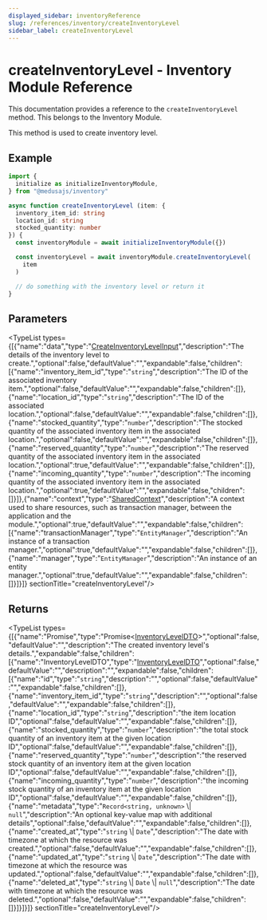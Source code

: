 ```yaml
---
displayed_sidebar: inventoryReference
slug: /references/inventory/createInventoryLevel
sidebar_label: createInventoryLevel
---
```



# createInventoryLevel - Inventory Module Reference

This documentation provides a reference to the `createInventoryLevel` method. This belongs to the Inventory Module.

This method is used to create inventory level.

## Example

```ts
import {
  initialize as initializeInventoryModule,
} from "@medusajs/inventory"

async function createInventoryLevel (item: {
  inventory_item_id: string
  location_id: string
  stocked_quantity: number
}) {
  const inventoryModule = await initializeInventoryModule({})

  const inventoryLevel = await inventoryModule.createInventoryLevel(
    item
  )

  // do something with the inventory level or return it
}
```

## Parameters

<TypeList types={[{"name":"data","type":"[CreateInventoryLevelInput](../../interfaces/inventory.CreateInventoryLevelInput.mdx)","description":"The details of the inventory level to create.","optional":false,"defaultValue":"","expandable":false,"children":[{"name":"inventory_item_id","type":"`string`","description":"The ID of the associated inventory item.","optional":false,"defaultValue":"","expandable":false,"children":[]},{"name":"location_id","type":"`string`","description":"The ID of the associated location.","optional":false,"defaultValue":"","expandable":false,"children":[]},{"name":"stocked_quantity","type":"`number`","description":"The stocked quantity of the associated inventory item in the associated location.","optional":false,"defaultValue":"","expandable":false,"children":[]},{"name":"reserved_quantity","type":"`number`","description":"The reserved quantity of the associated inventory item in the associated location.","optional":true,"defaultValue":"","expandable":false,"children":[]},{"name":"incoming_quantity","type":"`number`","description":"The incoming quantity of the associated inventory item in the associated location.","optional":true,"defaultValue":"","expandable":false,"children":[]}]},{"name":"context","type":"[SharedContext](../../interfaces/inventory.SharedContext.mdx)","description":"A context used to share resources, such as transaction manager, between the application and the module.","optional":true,"defaultValue":"","expandable":false,"children":[{"name":"transactionManager","type":"`EntityManager`","description":"An instance of a transaction manager.","optional":true,"defaultValue":"","expandable":false,"children":[]},{"name":"manager","type":"`EntityManager`","description":"An instance of an entity manager.","optional":true,"defaultValue":"","expandable":false,"children":[]}]}]}  sectionTitle="createInventoryLevel"/>

## Returns

<TypeList types={[{"name":"Promise","type":"Promise&#60;[InventoryLevelDTO](../../types/inventory.InventoryLevelDTO.mdx)&#62;","optional":false,"defaultValue":"","description":"The created inventory level's details.","expandable":false,"children":[{"name":"InventoryLevelDTO","type":"[InventoryLevelDTO](../../types/inventory.InventoryLevelDTO.mdx)","optional":false,"defaultValue":"","description":"","expandable":false,"children":[{"name":"id","type":"`string`","description":"","optional":false,"defaultValue":"","expandable":false,"children":[]},{"name":"inventory_item_id","type":"`string`","description":"","optional":false,"defaultValue":"","expandable":false,"children":[]},{"name":"location_id","type":"`string`","description":"the item location ID","optional":false,"defaultValue":"","expandable":false,"children":[]},{"name":"stocked_quantity","type":"`number`","description":"the total stock quantity of an inventory item at the given location ID","optional":false,"defaultValue":"","expandable":false,"children":[]},{"name":"reserved_quantity","type":"`number`","description":"the reserved stock quantity of an inventory item at the given location ID","optional":false,"defaultValue":"","expandable":false,"children":[]},{"name":"incoming_quantity","type":"`number`","description":"the incoming stock quantity of an inventory item at the given location ID","optional":false,"defaultValue":"","expandable":false,"children":[]},{"name":"metadata","type":"`Record<string, unknown>` \\| `null`","description":"An optional key-value map with additional details","optional":false,"defaultValue":"","expandable":false,"children":[]},{"name":"created_at","type":"`string` \\| `Date`","description":"The date with timezone at which the resource was created.","optional":false,"defaultValue":"","expandable":false,"children":[]},{"name":"updated_at","type":"`string` \\| `Date`","description":"The date with timezone at which the resource was updated.","optional":false,"defaultValue":"","expandable":false,"children":[]},{"name":"deleted_at","type":"`string` \\| `Date` \\| `null`","description":"The date with timezone at which the resource was deleted.","optional":false,"defaultValue":"","expandable":false,"children":[]}]}]}]}  sectionTitle="createInventoryLevel"/>
